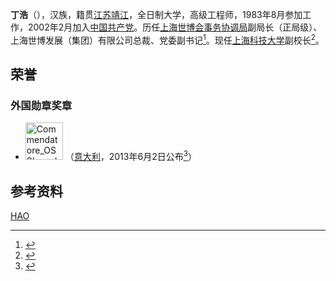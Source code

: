 '''丁浩'''（{{bd|1961年|7月|}}），汉族，籍贯[[江苏|江苏]][[靖江|靖江]]，全日制大学，高级工程师，1983年8月参加工作，2002年2月加入[[中国共产党|中国共产党]]。历任[[上海世博会事务协调局|上海世博会事务协调局]]副局长（正局级）、上海世博发展（集团）有限公司总裁、党委副书记<ref>{{cite web |url=http://www.shanghai.gov.cn/nw12344/20200814/0001-12344_25179.html |title=上海市市管干部提任前公示（2011年4月1日） |website=上海市人民政府网站 |publisher=中共上海市委组织部 |date=2011-04-01 |accessdate=2021-01-14 |archive-date=2021-01-16 |archive-url=https://web.archive.org/web/20210116100829/http://www.shanghai.gov.cn/nw12344/20200814/0001-12344_25179.html }}</ref>。现任[[上海科技大学|上海科技大学]]副校长<ref>{{cite web |url=https://www.shanghaitech.edu.cn/2017/1221/c1584a6701/page.htm |title=校领导 |publisher=上海科技大学 |date= |accessdate=2021-01-14 |archive-date=2022-03-26 |archive-url=https://web.archive.org/web/20220326163726/https://www.shanghaitech.edu.cn/2017/1221/c1584a6701/page.htm }}</ref>。

==荣誉==
===外国勋章奖章===
* [[File:Commendatore_OSSI_medal_BAR.svg|60px]] {{link-it|意大利之星指挥官勋章|Ordine della Stella d'Italia}}（[[意大利|意大利]]，2013年6月2日公布<ref>{{it}}{{cite web |url=https://www.quirinale.it/onorificenze/insigniti/326077 |title=Ding Ing. Hao |publisher=Presidenza della Repubblica |date= |accessdate=2021-01-14 |archive-date=2021-01-16 |archive-url=https://web.archive.org/web/20210116080214/https://www.quirinale.it/onorificenze/insigniti/326077 }}</ref>）

==参考资料==
{{reflist}}

{{DEFAULTSORT:ding hao}}

[[Category:丁姓|HAO]]

{{China-poli-bio-stub}}